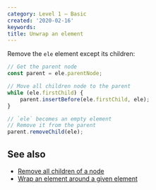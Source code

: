 ```yaml
---
category: Level 1 — Basic
created: '2020-02-16'
keywords:
title: Unwrap an element
---
```


Remove the `ele` element except its children:

```js
// Get the parent node
const parent = ele.parentNode;

// Move all children node to the parent
while (ele.firstChild) {
    parent.insertBefore(ele.firstChild, ele);
}

// `ele` becomes an empty element
// Remove it from the parent
parent.removeChild(ele);
```

## See also

-   [Remove all children of a node](https://phuoc.ng/collection/html-dom/remove-all-children-of-a-node)
-   [Wrap an element around a given element](https://phuoc.ng/collection/html-dom/wrap-an-element-around-a-given-element)

